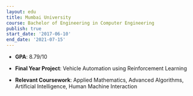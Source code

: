 ```yaml
---
layout: edu
title: Mumbai University
course: Bachelor of Engineering in Computer Engineering
publish: true
start_date: '2017-06-10'
end_date: '2021-07-15'
---
```


- **GPA**: 8.79/10

- **Final Year Project**: Vehicle Automation using Reinforcement Learning

- **Relevant Coursework**: Applied Mathematics, Advanced Algorithms, Artificial Intelligence, Human Machine
Interaction
